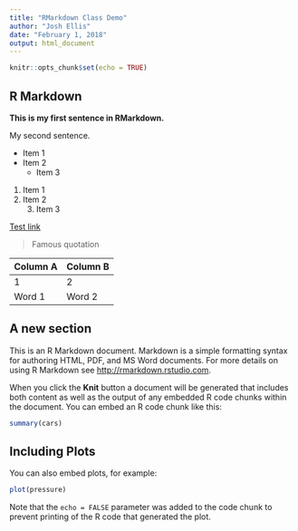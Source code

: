 ```yaml
---
title: "RMarkdown Class Demo"
author: "Josh Ellis"
date: "February 1, 2018"
output: html_document
---
```


```r
knitr::opts_chunk$set(echo = TRUE)
```

## R Markdown

**This is my first sentence in RMarkdown.**

My second sentence.

*   Item 1
*   Item 2
    *   Item 3
    
1.  Item 1
2.  Item 2
    3. Item 3
    
[Test link](http://gmu.edu)

> Famous quotation

| Column A | Column B |
| -------- | -------- |
| 1 | 2 |
| Word 1 | Word 2 |

## A new section

This is an R Markdown document. Markdown is a simple formatting syntax for authoring HTML, PDF, and MS Word documents. For more details on using R Markdown see <http://rmarkdown.rstudio.com>.

When you click the **Knit** button a document will be generated that includes both content as well as the output of any embedded R code chunks within the document. You can embed an R code chunk like this:

```r
summary(cars)
```

## Including Plots

You can also embed plots, for example:

```r
plot(pressure)
```

Note that the `echo = FALSE` parameter was added to the code chunk to prevent printing of the R code that generated the plot.
